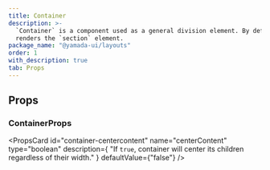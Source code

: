 ```yaml
---
title: Container
description: >-
  `Container` is a component used as a general division element. By default, it
  renders the `section` element.
package_name: "@yamada-ui/layouts"
order: 1
with_description: true
tab: Props
---
```


## Props

### ContainerProps

<PropsCard id="container-_accept" name="_accept" type="CSSUIObject" />

<PropsCard id="container-_active" name="_active" type="CSSUIObject" />

<PropsCard id="container-_after" name="_after" type="CSSUIObject" />

<PropsCard id="container-_anylink" name="_anyLink" type="CSSUIObject" />

<PropsCard id="container-_autofill" name="_autofill" type="CSSUIObject" />

<PropsCard id="container-_backdrop" name="_backdrop" type="CSSUIObject" />

<PropsCard id="container-_before" name="_before" type="CSSUIObject" />

<PropsCard id="container-_between" name="_between" type="CSSUIObject" />

<PropsCard id="container-_blank" name="_blank" type="CSSUIObject" />

<PropsCard id="container-_checked" name="_checked" type="CSSUIObject" />

<PropsCard id="container-_cue" name="_cue" type="CSSUIObject" />

<PropsCard id="container-_cueregion" name="_cueRegion" type="CSSUIObject" />

<PropsCard id="container-_dark" name="_dark" type="CSSUIObject" />

<PropsCard id="container-_default" name="_default" type="CSSUIObject" />

<PropsCard id="container-_disabled" name="_disabled" type="CSSUIObject" />

<PropsCard id="container-_empty" name="_empty" type="CSSUIObject" />

<PropsCard id="container-_enabled" name="_enabled" type="CSSUIObject" />

<PropsCard id="container-_end" name="_end" type="CSSUIObject" />

<PropsCard id="container-_even" name="_even" type="CSSUIObject" />

<PropsCard id="container-_expanded" name="_expanded" type="CSSUIObject" />

<PropsCard
  id="container-_fileselector"
  name="_fileSelector"
  type="CSSUIObject"
/>

<PropsCard id="container-_filled" name="_filled" type="CSSUIObject" />

<PropsCard id="container-_first" name="_first" type="CSSUIObject" />

<PropsCard id="container-_firstletter" name="_firstLetter" type="CSSUIObject" />

<PropsCard id="container-_firstline" name="_firstLine" type="CSSUIObject" />

<PropsCard id="container-_focus" name="_focus" type="CSSUIObject" />

<PropsCard
  id="container-_focusvisible"
  name="_focusVisible"
  type="CSSUIObject"
/>

<PropsCard id="container-_focuswithin" name="_focusWithin" type="CSSUIObject" />

<PropsCard id="container-_fullscreen" name="_fullScreen" type="CSSUIObject" />

<PropsCard id="container-_grabbed" name="_grabbed" type="CSSUIObject" />

<PropsCard id="container-_groupaccept" name="_groupAccept" type="CSSUIObject" />

<PropsCard id="container-_groupactive" name="_groupActive" type="CSSUIObject" />

<PropsCard id="container-_groupblank" name="_groupBlank" type="CSSUIObject" />

<PropsCard
  id="container-_groupchecked"
  name="_groupChecked"
  type="CSSUIObject"
/>

<PropsCard
  id="container-_groupdisabled"
  name="_groupDisabled"
  type="CSSUIObject"
/>

<PropsCard
  id="container-_groupenabled"
  name="_groupEnabled"
  type="CSSUIObject"
/>

<PropsCard
  id="container-_groupexpanded"
  name="_groupExpanded"
  type="CSSUIObject"
/>

<PropsCard id="container-_groupfocus" name="_groupFocus" type="CSSUIObject" />

<PropsCard
  id="container-_groupfocusvisible"
  name="_groupFocusVisible"
  type="CSSUIObject"
/>

<PropsCard
  id="container-_groupfocuswithin"
  name="_groupFocusWithin"
  type="CSSUIObject"
/>

<PropsCard
  id="container-_groupgrabbed"
  name="_groupGrabbed"
  type="CSSUIObject"
/>

<PropsCard
  id="container-_grouphorizontal"
  name="_groupHorizontal"
  type="CSSUIObject"
/>

<PropsCard id="container-_grouphover" name="_groupHover" type="CSSUIObject" />

<PropsCard id="container-_groupidle" name="_groupIdle" type="CSSUIObject" />

<PropsCard
  id="container-_groupinvalid"
  name="_groupInvalid"
  type="CSSUIObject"
/>

<PropsCard id="container-_grouploaded" name="_groupLoaded" type="CSSUIObject" />

<PropsCard
  id="container-_grouploading"
  name="_groupLoading"
  type="CSSUIObject"
/>

<PropsCard
  id="container-_groupoptional"
  name="_groupOptional"
  type="CSSUIObject"
/>

<PropsCard
  id="container-_groupplaceholdershown"
  name="_groupPlaceholderShown"
  type="CSSUIObject"
/>

<PropsCard
  id="container-_grouppressed"
  name="_groupPressed"
  type="CSSUIObject"
/>

<PropsCard
  id="container-_groupreadonly"
  name="_groupReadOnly"
  type="CSSUIObject"
/>

<PropsCard
  id="container-_groupreadwrite"
  name="_groupReadWrite"
  type="CSSUIObject"
/>

<PropsCard id="container-_groupreject" name="_groupReject" type="CSSUIObject" />

<PropsCard
  id="container-_grouprequired"
  name="_groupRequired"
  type="CSSUIObject"
/>

<PropsCard
  id="container-_groupselected"
  name="_groupSelected"
  type="CSSUIObject"
/>

<PropsCard
  id="container-_groupuserinvalid"
  name="_groupUserInvalid"
  type="CSSUIObject"
/>

<PropsCard id="container-_groupvalid" name="_groupValid" type="CSSUIObject" />

<PropsCard
  id="container-_groupvertical"
  name="_groupVertical"
  type="CSSUIObject"
/>

<PropsCard id="container-_hidden" name="_hidden" type="CSSUIObject" />

<PropsCard id="container-_holiday" name="_holiday" type="CSSUIObject" />

<PropsCard id="container-_horizontal" name="_horizontal" type="CSSUIObject" />

<PropsCard id="container-_hover" name="_hover" type="CSSUIObject" />

<PropsCard id="container-_idle" name="_idle" type="CSSUIObject" />

<PropsCard
  id="container-_indeterminate"
  name="_indeterminate"
  type="CSSUIObject"
/>

<PropsCard id="container-_inrange" name="_inRange" type="CSSUIObject" />

<PropsCard id="container-_invalid" name="_invalid" type="CSSUIObject" />

<PropsCard id="container-_last" name="_last" type="CSSUIObject" />

<PropsCard id="container-_light" name="_light" type="CSSUIObject" />

<PropsCard id="container-_link" name="_link" type="CSSUIObject" />

<PropsCard id="container-_loaded" name="_loaded" type="CSSUIObject" />

<PropsCard id="container-_loading" name="_loading" type="CSSUIObject" />

<PropsCard id="container-_marker" name="_marker" type="CSSUIObject" />

<PropsCard id="container-_mediadark" name="_mediaDark" type="CSSUIObject" />

<PropsCard id="container-_medialight" name="_mediaLight" type="CSSUIObject" />

<PropsCard
  id="container-_mediareducemotion"
  name="_mediaReduceMotion"
  type="CSSUIObject"
/>

<PropsCard id="container-_modal" name="_modal" type="CSSUIObject" />

<PropsCard
  id="container-_nativeactive"
  name="_nativeActive"
  type="CSSUIObject"
/>

<PropsCard
  id="container-_nativechecked"
  name="_nativeChecked"
  type="CSSUIObject"
/>

<PropsCard
  id="container-_nativedisabled"
  name="_nativeDisabled"
  type="CSSUIObject"
/>

<PropsCard id="container-_nativefocus" name="_nativeFocus" type="CSSUIObject" />

<PropsCard
  id="container-_nativefocusvisible"
  name="_nativeFocusVisible"
  type="CSSUIObject"
/>

<PropsCard
  id="container-_nativefocuswithin"
  name="_nativeFocusWithin"
  type="CSSUIObject"
/>

<PropsCard
  id="container-_nativehidden"
  name="_nativeHidden"
  type="CSSUIObject"
/>

<PropsCard id="container-_nativehover" name="_nativeHover" type="CSSUIObject" />

<PropsCard
  id="container-_nativereadonly"
  name="_nativeReadOnly"
  type="CSSUIObject"
/>

<PropsCard
  id="container-_nativetarget"
  name="_nativeTarget"
  type="CSSUIObject"
/>

<PropsCard id="container-_nativevalid" name="_nativeValid" type="CSSUIObject" />

<PropsCard id="container-_notfirst" name="_notFirst" type="CSSUIObject" />

<PropsCard id="container-_notlast" name="_notLast" type="CSSUIObject" />

<PropsCard id="container-_nottarget" name="_notTarget" type="CSSUIObject" />

<PropsCard id="container-_odd" name="_odd" type="CSSUIObject" />

<PropsCard id="container-_only" name="_only" type="CSSUIObject" />

<PropsCard id="container-_optional" name="_optional" type="CSSUIObject" />

<PropsCard id="container-_outrange" name="_outRange" type="CSSUIObject" />

<PropsCard id="container-_outside" name="_outside" type="CSSUIObject" />

<PropsCard id="container-_paused" name="_paused" type="CSSUIObject" />

<PropsCard id="container-_peeraccept" name="_peerAccept" type="CSSUIObject" />

<PropsCard id="container-_peeractive" name="_peerActive" type="CSSUIObject" />

<PropsCard id="container-_peerblank" name="_peerBlank" type="CSSUIObject" />

<PropsCard id="container-_peerchecked" name="_peerChecked" type="CSSUIObject" />

<PropsCard
  id="container-_peerdisabled"
  name="_peerDisabled"
  type="CSSUIObject"
/>

<PropsCard id="container-_peerenabled" name="_peerEnabled" type="CSSUIObject" />

<PropsCard
  id="container-_peerexpanded"
  name="_peerExpanded"
  type="CSSUIObject"
/>

<PropsCard id="container-_peerfocus" name="_peerFocus" type="CSSUIObject" />

<PropsCard
  id="container-_peerfocusvisible"
  name="_peerFocusVisible"
  type="CSSUIObject"
/>

<PropsCard
  id="container-_peerfocuswithin"
  name="_peerFocusWithin"
  type="CSSUIObject"
/>

<PropsCard id="container-_peergrabbed" name="_peerGrabbed" type="CSSUIObject" />

<PropsCard
  id="container-_peerhorizontal"
  name="_peerHorizontal"
  type="CSSUIObject"
/>

<PropsCard id="container-_peerhover" name="_peerHover" type="CSSUIObject" />

<PropsCard id="container-_peeridle" name="_peerIdle" type="CSSUIObject" />

<PropsCard id="container-_peerinvalid" name="_peerInvalid" type="CSSUIObject" />

<PropsCard id="container-_peerloaded" name="_peerLoaded" type="CSSUIObject" />

<PropsCard id="container-_peerloading" name="_peerLoading" type="CSSUIObject" />

<PropsCard
  id="container-_peeroptional"
  name="_peerOptional"
  type="CSSUIObject"
/>

<PropsCard
  id="container-_peerplaceholdershown"
  name="_peerPlaceholderShown"
  type="CSSUIObject"
/>

<PropsCard id="container-_peerpressed" name="_peerPressed" type="CSSUIObject" />

<PropsCard
  id="container-_peerreadonly"
  name="_peerReadOnly"
  type="CSSUIObject"
/>

<PropsCard
  id="container-_peerreadwrite"
  name="_peerReadWrite"
  type="CSSUIObject"
/>

<PropsCard id="container-_peerreject" name="_peerReject" type="CSSUIObject" />

<PropsCard
  id="container-_peerrequired"
  name="_peerRequired"
  type="CSSUIObject"
/>

<PropsCard
  id="container-_peerselected"
  name="_peerSelected"
  type="CSSUIObject"
/>

<PropsCard
  id="container-_peeruserinvalid"
  name="_peerUserInvalid"
  type="CSSUIObject"
/>

<PropsCard id="container-_peervalid" name="_peerValid" type="CSSUIObject" />

<PropsCard
  id="container-_peervertical"
  name="_peerVertical"
  type="CSSUIObject"
/>

<PropsCard id="container-_picture" name="_picture" type="CSSUIObject" />

<PropsCard id="container-_placeholder" name="_placeholder" type="CSSUIObject" />

<PropsCard
  id="container-_placeholdershown"
  name="_placeholderShown"
  type="CSSUIObject"
/>

<PropsCard id="container-_playing" name="_playing" type="CSSUIObject" />

<PropsCard id="container-_pressed" name="_pressed" type="CSSUIObject" />

<PropsCard id="container-_print" name="_print" type="CSSUIObject" />

<PropsCard id="container-_readonly" name="_readOnly" type="CSSUIObject" />

<PropsCard id="container-_readwrite" name="_readWrite" type="CSSUIObject" />

<PropsCard id="container-_reject" name="_reject" type="CSSUIObject" />

<PropsCard id="container-_required" name="_required" type="CSSUIObject" />

<PropsCard id="container-_ripple" name="_ripple" type="CSSUIObject" />

<PropsCard id="container-_scrollbar" name="_scrollbar" type="CSSUIObject" />

<PropsCard
  id="container-_scrollbarbutton"
  name="_scrollbarButton"
  type="CSSUIObject"
/>

<PropsCard
  id="container-_scrollbarcorner"
  name="_scrollbarCorner"
  type="CSSUIObject"
/>

<PropsCard
  id="container-_scrollbarthumb"
  name="_scrollbarThumb"
  type="CSSUIObject"
/>

<PropsCard
  id="container-_scrollbartrack"
  name="_scrollbarTrack"
  type="CSSUIObject"
/>

<PropsCard
  id="container-_scrollbartrackpiece"
  name="_scrollbarTrackPiece"
  type="CSSUIObject"
/>

<PropsCard id="container-_selected" name="_selected" type="CSSUIObject" />

<PropsCard id="container-_selection" name="_selection" type="CSSUIObject" />

<PropsCard id="container-_start" name="_start" type="CSSUIObject" />

<PropsCard id="container-_target" name="_target" type="CSSUIObject" />

<PropsCard id="container-_today" name="_today" type="CSSUIObject" />

<PropsCard id="container-_userinvalid" name="_userInvalid" type="CSSUIObject" />

<PropsCard id="container-_valid" name="_valid" type="CSSUIObject" />

<PropsCard id="container-_vertical" name="_vertical" type="CSSUIObject" />

<PropsCard id="container-_visited" name="_visited" type="CSSUIObject" />

<PropsCard id="container-_weekend" name="_weekend" type="CSSUIObject" />

<PropsCard
  id="container-centercontent"
  name="centerContent"
  type="boolean"
  description={
    "If `true`, container will center its children regardless of their width."
  }
  defaultValue={"false"}
/>
